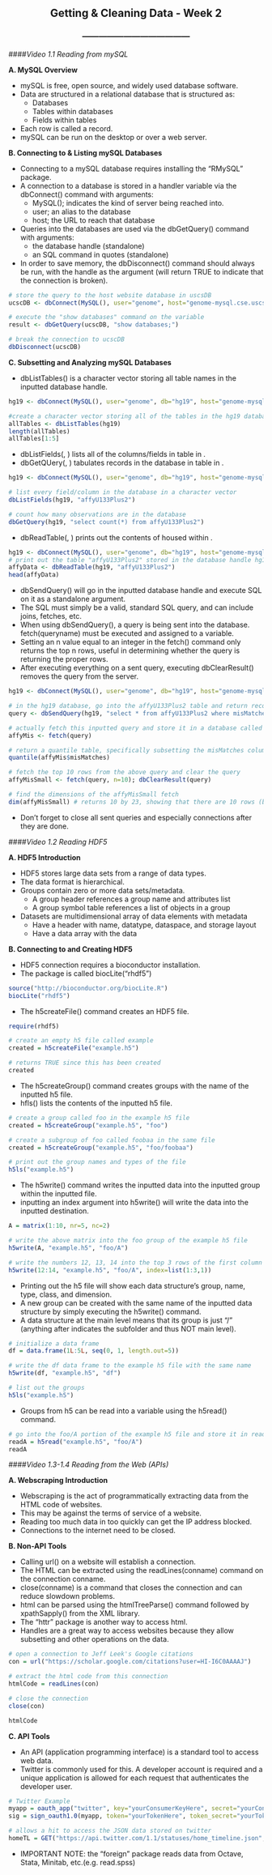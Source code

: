 <center> <h2>Getting & Cleaning Data - Week 2</h2> </center>
<center> <h3>---------------------------------------</h3> </center>

####*Video 1.1 Reading from mySQL*

**A. MySQL Overview**

- mySQL is free, open source, and widely used database software.
- Data are structured in a relational database that is structured as:
    - Databases
    - Tables within databases
    - Fields within tables
- Each row is called a record.
- mySQL can be run on the desktop or over a web server.

**B. Connecting to & Listing mySQL Databases**

- Connecting to a mySQL database requires installing the "RMySQL" package.
- A connection to a database is stored in a handler variable via the dbConnect() command with arguments:
    - MySQL(); indicates the kind of server being reached into.
    - user; an alias to the database
    - host; the URL to reach that database
- Queries into the databases are used via the dbGetQuery() command with arguments:
    - the database handle (standalone)
    - an SQL command in quotes (standalone)
- In order to save memory, the dbDisconnect() command should always be run, with the handle as the argument (will return TRUE to indicate that the connection is broken).

```r
# store the query to the host website database in uscsDB
ucscDB <- dbConnect(MySQL(), user="genome", host="genome-mysql.cse.uscs.edu")

# execute the "show databases" command on the variable
result <- dbGetQuery(ucscDB, "show databases;")

# break the connection to ucscDB
dbDisconnect(ucscDB)
```
**C. Subsetting and Analyzing mySQL Databases**

- dbListTables() is a character vector storing all table names in the inputted database handle.

```r
hg19 <- dbConnect(MySQL(), user="genome", db="hg19", host="genome-mysql.cse.uscs.edu")

#create a character vector storing all of the tables in the hg19 database
allTables <- dbListTables(hg19)
length(allTables)
allTables[1:5]
```

- dbListFields(<dbname>, <tablename>) lists all of the columns/fields in table <tablename> in <dbname>.
- dbGetQUery(<dbname>, <tablename>) tabulates records in the database in table <tablename> in <dbname>.

```r
hg19 <- dbConnect(MySQL(), user="genome", db="hg19", host="genome-mysql.cse.uscs.edu")

# list every field/column in the database in a character vector
dbListFields(hg19, "affyU133Plus2") 

# count how many observations are in the database
dbGetQuery(hg19, "select count(*) from affyU133Plus2")
```

- dbReadTable(<dbname>, <tablename>) prints out the contents of <tablename> housed within <dbname>.

```r
hg19 <- dbConnect(MySQL(), user="genome", db="hg19", host="genome-mysql.cse.uscs.edu")
# print out the table "affyU133Plus2" stored in the database handle hg19
affyData <- dbReadTable(hg19, "affyU133Plus2")
head(affyData)
```

- dbSendQuery() will go in the inputted database handle and execute SQL on it as a standalone argument.
- The SQL must simply be a valid, standard SQL query, and can include joins, fetches, etc.
- When using dbSendQuery(), a query is being sent into the database. fetch(queryname) must be executed and assigned to a variable. 
- Setting an n value equal to an integer in the fetch() command only returns the top n rows, useful in determining whether the query is returning the proper rows.
- After executing everything on a sent query, executing dbClearResult(<queryname>) removes the query from the server. 

```r
hg19 <- dbConnect(MySQL(), user="genome", db="hg19", host="genome-mysql.cse.uscs.edu")

# in the hg19 database, go into the affyU133Plus2 table and return records where the misMatches values are between 1 and 3.
query <- dbSendQuery(hg19, "select * from affyU133Plus2 where misMatches between 1 and 3")

# actually fetch this inputted query and store it in a database called affyMis
affyMis <- fetch(query)

# return a quantile table, specifically subsetting the misMatches column from the dataframe affyMis
quantile(affyMis$misMatches)

# fetch the top 10 rows from the above query and clear the query
affyMisSmall <- fetch(query, n=10); dbClearResult(query)

# find the dimensions of the affyMisSmall fetch
dim(affyMisSmall) # returns 10 by 23, showing that there are 10 rows (by definition) and 23 fields
```

- Don't forget to close all sent queries and especially connections after they are done.

####*Video 1.2 Reading HDF5*

**A. HDF5 Introduction**

- HDF5 stores large data sets from a range of data types.
- The data format is hierarchical.
- Groups contain zero or more data sets/metadata.
    - A group header references a group name and attributes list
    - A group symbol table references a list of objects in a group
- Datasets are multidimensional array of data elements with metadata
    - Have a header with name, datatype, dataspace, and storage layout
    - Have a data array with the data
    
**B. Connecting to and Creating HDF5**

- HDF5 connection requires a bioconductor installation.
- The package is called biocLite("rhdf5")

```r
source("http://bioconductor.org/biocLite.R")
biocLite("rhdf5")
```

- The h5createFile() command creates an HDF5 file.

```r
require(rhdf5)

# create an empty h5 file called example
created = h5createFile("example.h5")

# returns TRUE since this has been created
created
```

- The h5createGroup() command creates groups with the name of the inputted h5 file.
- hfls() lists the contents of the inputted h5 file.

```r
# create a group called foo in the example h5 file
created = h5createGroup("example.h5", "foo")

# create a subgroup of foo called foobaa in the same file
created = h5createGroup("example.h5", "foo/foobaa")

# print out the group names and types of the file
h5ls("example.h5")
```

- The h5write() command writes the inputted data into the inputted group within the inputted file.
- inputting an index argument into h5write() will write the data into the inputted destination.

```r
A = matrix(1:10, nr=5, nc=2)

# write the above matrix into the foo group of the example h5 file
h5write(A, "example.h5", "foo/A")

# write the numbers 12, 13, 14 into the top 3 rows of the first column of the A table in the foo group
h5write(12:14, "example.h5", "foo/A", index=list(1:3,1))
```

- Printing out the h5 file will show each data structure's group, name, type, class, and dimension.
- A new group can be created with the same name of the inputted data structure by simply executing the h5write() command.
- A data structure at the main level means that its group is just "/" (anything after indicates the subfolder and thus NOT main level).

```r
# initialize a data frame
df = data.frame(1L:5L, seq(0, 1, length.out=5))

# write the df data frame to the example h5 file with the same name
h5write(df, "example.h5", "df")

# list out the groups
h5ls("example.h5")
```

- Groups from h5 can be read into a variable using the h5read() command.

```r
# go into the foo/A portion of the example h5 file and store it in readA
readA = h5read("example.h5", "foo/A")
readA
```

####*Video 1.3-1.4 Reading from the Web (APIs)*

**A. Webscraping Introduction**

- Webscraping is the act of programmatically extracting data from the HTML code of websites.
- This may be against the terms of service of a website.
- Reading too much data in too quickly can get the IP address blocked.
- Connections to the internet need to be closed.

**B. Non-API Tools**

- Calling url() on a website will establish a connection.
- The HTML can be extracted using the readLines(conname) command on the connection conname.
- close(conname) is a command that closes the connection and can reduce slowdown problems.
- html can be parsed using the htmlTreeParse() command followed by xpathSapply() from the XML library.
- The "httr" package is another way to access html.
- Handles are a great way to access websites because they allow subsetting and other operations on the data.

```r
# open a connection to Jeff Leek's Google citations
con = url("https://scholar.google.com/citations?user=HI-I6C0AAAAJ")

# extract the html code from this connection
htmlCode = readLines(con)

# close the connection
close(con)

htmlCode
```

**C. API Tools**

- An API (application programming interface) is a standard tool to access web data.
- Twitter is commonly used for this. A developer account is required and a unique application is allowed for each request that authenticates the developer user.

```r
# Twitter Example
myapp = oauth_app("twitter", key="yourConsumerKeyHere", secret="yourConsumerSecretHere")
sig = sign_oauth1.0(myapp, token="yourTokenHere", token_secret="yourTokenSecretHere")

# allows a hit to access the JSON data stored on twitter
homeTL = GET("https://api.twitter.com/1.1/statuses/home_timeline.json", sig)
```

- IMPORTANT NOTE: the "foreign" package reads data from Octave, Stata, Minitab, etc.(e.g. read.spss)
